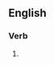 ==English==

===Verb===
{{head|en|present participle}}

# {{present participle of|muggle|lang=en|nocat=1}}